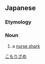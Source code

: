 ==Japanese==
{{wikipedia|lang=ja|コモリザメ}}
{{ja-kanjitab|こ|もり|k3=ざめ|yomi=o|さめ|r=y}}

===Etymology===
{{compound|lang=ja|子守|鮫|tr1=komori|t1=[[babysitting]]|tr2=same|t2=[[shark]]|sort=こもりざめ}}

===Noun===
{{ja-noun|こもりざめ|コモリザメ}}

# a [[nurse shark]]

[[Category:ja:Sharks|こもりざめ]]